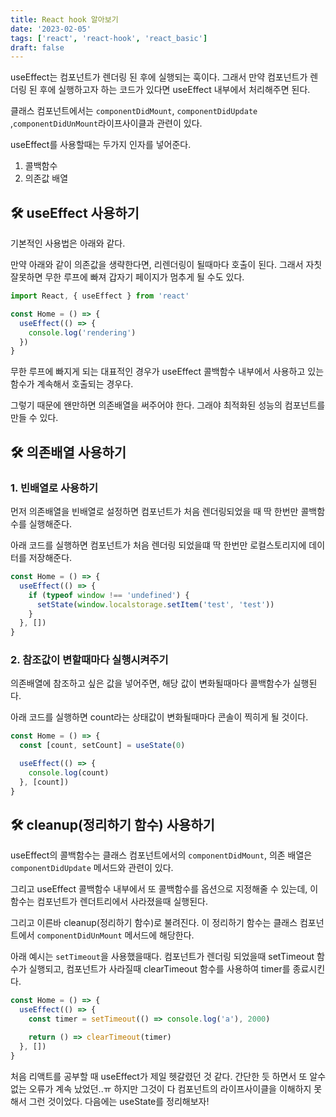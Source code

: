 ```yaml
---
title: React hook 알아보기
date: '2023-02-05'
tags: ['react', 'react-hook', 'react_basic']
draft: false
---
```


useEffect는 컴포넌트가 렌더링 된 후에 실행되는 훅이다. 그래서 만약
컴포넌트가 렌더링 된 후에 실행하고자 하는 코드가 있다면 useEffect 내부에서 처리해주면 된다.

클래스 컴포넌트에서는 `componentDidMount`, `componentDidUpdate` ,`componentDidUnMount`라이프사이클과 관련이 있다.

useEffect를 사용할때는 두가지 인자를 넣어준다.

1. 콜백함수
2. 의존값 배열

## 🛠 useEffect 사용하기

기본적인 사용법은 아래와 같다.

만약 아래와 같이 의존값을 생략한다면, 리렌더링이 될때마다 호출이 된다.
그래서 자칫 잘못하면 무한 루프에 빠져 갑자기 페이지가 멈추게 될 수도 있다.

```javascript
import React, { useEffect } from 'react'

const Home = () => {
  useEffect(() => {
    console.log('rendering')
  })
}
```

무한 루프에 빠지게 되는 대표적인 경우가 useEffect 콜백함수 내부에서 사용하고 있는 함수가 계속해서 호출되는 경우다.

그렇기 때문에 왠만하면 의존배열을 써주어야 한다. 그래야 최적화된 성능의 컴포넌트를 만들 수 있다.

## 🛠 의존배열 사용하기

### 1. 빈배열로 사용하기

먼저 의존배열을 빈배열로 설정하면 컴포넌트가 처음 렌더링되었을 때 딱 한번만 콜백함수를 실행해준다.

아래 코드를 실행하면 컴포넌트가 처음 렌더링 되었을떄 딱 한번만 로컬스토리지에 데이터를 저장해준다.

```javascript
const Home = () => {
  useEffect(() => {
    if (typeof window !== 'undefined') {
      setState(window.localstorage.setItem('test', 'test'))
    }
  }, [])
}
```

### 2. 참조값이 변할때마다 실행시켜주기

의존배열에 참조하고 싶은 값을 넣어주면, 해당 값이 변화될때마다 콜백함수가 실행된다.

아래 코드를 실행하면 count라는 상태값이 변화될때마다 콘솔이 찍히게 될 것이다.

```javascript
const Home = () => {
  const [count, setCount] = useState(0)

  useEffect(() => {
    console.log(count)
  }, [count])
}
```

## 🛠 cleanup(정리하기 함수) 사용하기

useEffect의 콜백함수는 클래스 컴포넌트에서의 `componentDidMount`, 의존 배열은 `componentDidUpdate` 메서드와 관련이 있다.

그리고 useEffect 콜백함수 내부에서 또 콜백함수를 옵션으로 지정해줄 수 있는데, 이 함수는 컴포넌트가 렌더트리에서 사라졌을때 실행된다.

그리고 이른바 cleanup(정리하기 함수)로 불려진다. 이 정리하기 함수는 클래스 컴포넌트에서 `componentDidUnMount` 메서드에 해당한다.

아래 예시는 `setTimeout`을 사용했을때다. 컴포넌트가 렌더링 되었을때 setTimeout 함수가 실행되고, 컴포넌트가 사라질때 clearTimeout 함수를 사용하여 timer를 종료시킨다.

```javascript
const Home = () => {
  useEffect(() => {
    const timer = setTimeout(() => console.log('a'), 2000)

    return () => clearTimeout(timer)
  }, [])
}
```

처음 리액트를 공부할 때 useEffect가 제일 헷갈렸던 것 같다. 간단한 듯 하면서 또 알수없는 오류가 계속 났었던..ㅠ 하지만 그것이 다 컴포넌트의 라이프사이클을 이해하지 못해서 그런 것이었다. 다음에는 useState를 정리해보자!
